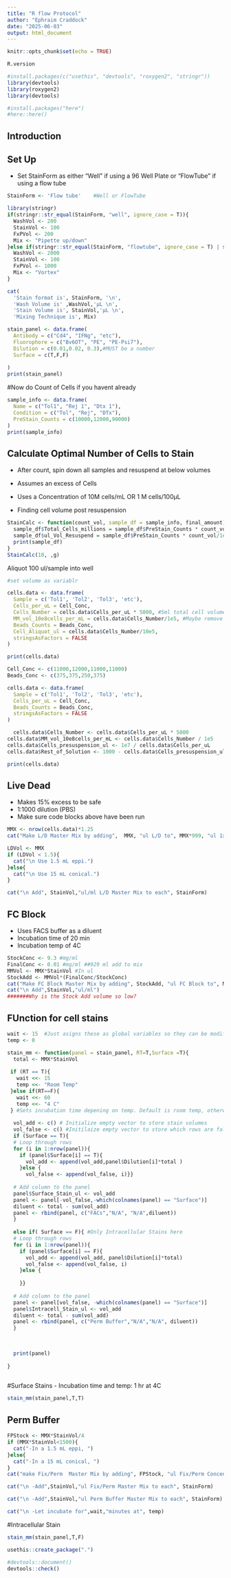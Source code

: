 ```yaml
---
title: "R flow Protocol"
author: "Ephraim Craddock"
date: "2025-06-03"
output: html_document
---
```


```r
knitr::opts_chunk$set(echo = TRUE)
```
```r
R.version
```

```r
#install.packages(c("usethis", "devtools", "roxygen2", "stringr"))
library(devtools)
library(roxygen2)
library(devtools)

#install.packages("here")
#here::here()
```

## Introduction



## Set Up

-   Set StainForm as either "Well" if using a 96 Well Plate or "FlowTube" if using a flow tube

```r
StainForm <- 'Flow tube'    #Well or FlowTube

library(stringr)
if(stringr::str_equal(StainForm, "well", ignore_case = T)){
  WashVol <- 200
  StainVol <- 100
  FxPVol <- 200
  Mix <- "Pipette up/down"
}else if(stringr::str_equal(StainForm, "flowtube", ignore_case = T) | stringr::str_equal(StainForm, "flow tube", ignore_case = T)){
  WashVol <- 2000
  StainVol <- 100
  FxPVol <- 1000
  Mix <- "Vortex"
}

cat(
  'Stain format is', StainForm, '\n',
  'Wash Volume is' ,WashVol,'μL \n',
  'Stain Volume is', StainVol,'μL \n',
  'Mixing Technique is', Mix)

```
```r
stain_panel <- data.frame(
  Antibody = c("Cd4", "IFNg", "etc"),
  Fluorophore = c("Bv6OT", "PE", "PE-Psi7"),
  Dilution = c(0.01,0.02, 0.3),#MUST be a number
  Surface = c(T,F,F)
  
)
print(stain_panel)

```

#Now do Count of Cells if you havent already
```r
sample_info <- data.frame(
  Name = c("Tol1", "Rej 1", "Dtx 1"),
  Condition = c("Tol", "Rej", "DTx"),
  PreStain_Counts = c(10000,12000,90000)
)
print(sample_info)
```


## Calculate Optimal Number of Cells to Stain
- After count, spin down all samples and resuspend at below volumes
- Assumes an excess of Cells

-   Uses a Concentration of 10M cells/mL OR 1 M cells/100μL
-   Finding cell volume post resuspension
```r
StainCalc <- function(count_vol, sample_df = sample_info, final_amount){
  sample_df$Total_Cells_millions = sample_df$PreStain_Counts * count_vol/1e6 #Count vol is in ml
  sample_df$ul_Vol_Resuspend = sample_df$PreStain_Counts * count_vol/1e4
  print(sample_df)
}
StainCalc(10, ,g)
```
Aliquot 100 ul/sample into well

```r
#set volume as variablr

cells.data <- data.frame(
  Sample = c('Tol1', 'Tol2', 'Tol3', 'etc'),
  Cells_per_uL = Cell_Conc,
  Cells_Number = cells.data$Cells_per_uL * 5000, #5ml total cell volume
  MM_vol_10e8cells_per_mL = cells.data$Cells_Number/1e5, #Maybe remove
  Beads_Counts = Beads_Conc,
  Cell_Aliquot_ul = cells.data$Cells_Number/10e5,
  stringsAsFactors = FALSE
)

print(cells.data)
```

```r
Cell_Conc <- c(11000,12000,11000,11000)
Beads_Conc <- c(375,375,250,375)

cells.data <- data.frame(
  Sample = c('Tol1', 'Tol2', 'Tol3', 'etc'),
  Cells_per_uL = Cell_Conc,
  Beads_Counts = Beads_Conc,
  stringsAsFactors = FALSE
)

  cells.data$Cells_Number <- cells.data$Cells_per_uL * 5000
cells.data$MM_vol_10e8cells_per_mL <- cells.data$Cells_Number / 1e5
cells.data$Cells_presuspension_ul <- 1e7 / cells.data$Cells_per_uL
cells.data$Rest_of_Solution <- 1000 - cells.data$Cells_presuspension_ul

print(cells.data)
```

## Live Dead

-   Makes 15% excess to be safe
-   1:1000 dilution (PBS)
-   Make sure code blocks above have been run

```r
MMX <- nrow(cells.data)*1.25
cat("Make L/D Master Mix by adding",  MMX, "ul L/D to", MMX*999, "ul 1x PBS.")

LDVol <- MMX
if (LDVol < 1.5){
  cat("\n Use 1.5 mL eppi.")
}else{
  cat("\n Use 15 mL conical.")
}

cat("\n Add", StainVol,"ul/ml L/D Master Mix to each", StainForm)
```

## FC Block
- Uses FACS buffer as a diluent
- Incubation time of 20 min
- Incubation temp of 4C

```r
StockConc <- 9.3 #mg/ml
FinalConc <- 0.01 #mg/ml ##929 ml add to mix
MMVol <- MMX*StainVol #In ul
StockAdd <- MMVol*(FinalConc/StockConc)
cat("Make FC Block Master Mix by adding", StockAdd, "ul FC Block to", MMVol-StockAdd, "ul FACS Buffer")
cat("\n Add",StainVol,"ul/ml")
#######Why is the Stock Add volume so low?
```
## FUnction for cell stains
```r
wait <- 15  #Just asigns these as global variables so they can be modified and then called not in a whole function context
temp <- 0

stain_mm <- function(panel = stain_panel, RT=T,Surface =T){
  total <- MMX*StainVol
  
 if (RT == T){
   wait <<- 15
   temp <<- "Room Temp"
 }else if(RT==F){
   wait <<- 60
   temp <<- "4 C"
 } #Sets incubation time depening on temp. Default is room temp, otherwise is 4 C
  
  vol_add <- c() # Initialize empty vector to store stain volumes
  vol_false <- c() #Initilaize empty vector to store which rows are false
  if (Surface == T){
  # Loop through rows
  for (i in 1:nrow(panel)){
    if (panel$Surface[i] == T){
      vol_add <- append(vol_add,panel$Dilution[i]*total )
    }else {
      vol_false <- append(vol_false, i)}}
  
  # Add column to the panel
  panel$Surface_Stain_ul <- vol_add
  panel <- panel[-vol_false,-which(colnames(panel) == "Surface")]
  diluent <- total - sum(vol_add)
  panel <- rbind(panel, c("FACs","N/A", "N/A",diluent))
  }
  
  else if( Surface == F){ #Only Intracellular Stains here
  # Loop through rows
  for (i in 1:nrow(panel)){
    if (panel$Surface[i] == F){
      vol_add <- append(vol_add, panel$Dilution[i]*total)
      vol_false <- append(vol_false, i)
    }else {
      
    }}
  
  # Add column to the panel
  panel <- panel[vol_false, -which(colnames(panel) == "Surface")]
  panel$Intracell_Stain_ul <- vol_add
  diluent <- total - sum(vol_add)
  panel <- rbind(panel, c("Perm Buffer","N/A","N/A", diluent))
  }
  

  
  print(panel)
  
}
  
```

#Surface Stains
- Incubation time and temp: 1 hr at 4C

```r
stain_mm(stain_panel,T,T)
```


## Perm Buffer
```r
FPStock <- MMX*StainVol/4
if (MMX*StainVol<1500){
  cat("-In a 1.5 mL eppi, ")
}else{
  cat("-In a 15 mL conical, ")
}
cat("make Fix/Perm  Master Mix by adding", FPStock, "ul Fix/Perm Concentrate to", (StainVol*MMX)-FPStock, "ul Fix/Perm Diluent.")

cat("\n -Add",StainVol,"ul Fix/Perm Master Mix to each", StainForm)

cat("\n -Add",StainVol,"ul Perm Buffer Master Mix to each", StainForm)

cat("\n -Let incubate for",wait,"minutes at", temp)

```
#Intracellular Stain

```r
stain_mm(stain_panel,T,F)

```



```r
usethis::create_package(".")
```
```r
#devtools::document()
devtools::check()

```











